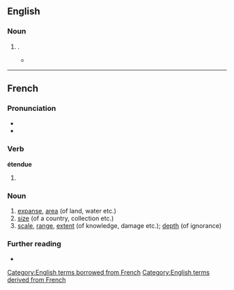 {{also|etendue}}
==English==

===Noun===
{{en-noun|-}}

# {{alternative form of|en|etendue}}.
#* {{quote-book|en|author=Wolfgang Demtröder|authorlink=Wolfgang Demtröder|chapter=Spectroscopic Instrumentation|title=Laser Spectroscopy: Basic Concepts and Instrumentation|series=Advanced Texts in Physics|edition=3rd|location=Berlin|publisher=[[w:Springer Science+Business Media|Springer-Verlag]]|year=2003|page=149|pageurl=https://books.google.com/books?id=lfTxCAAAQBAJ&pg=PA149|doi=10.1007/978-3-662-05155-9|isbn=978-3-662-05157-3|issn=1439-2674|passage=The light power transmitted to the detector is proportional to the product of the solid angle <math>\mathit{\Omega}</math> and area <math>A</math> in the central plane, which is imaged by the lens onto the aperture (often called the '''''étendue''''' <math>U</math>).}}

[[Category:English terms borrowed from French]]
[[Category:English terms derived from French]]

----

==French==

===Pronunciation===
* {{fr-IPA}}
* {{audio|fr|Fr-étendue.ogg|Audio}}

===Verb===
'''étendue''' {{g|f}}

# {{feminine plural past participle of|fr|étendre}}

===Noun===
{{fr-noun|f}}

# [[expanse]], [[area]] (of land, water etc.)
# [[size]] (of a country, collection etc.)
# [[scale]], [[range]], [[extent]] (of knowledge, damage etc.); [[depth]] (of ignorance)

===Further reading===
* {{R:TLFi}}